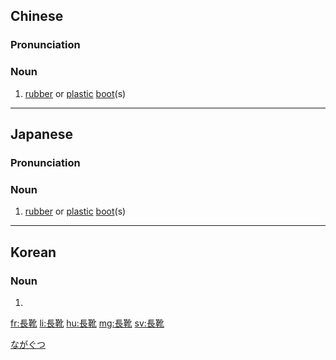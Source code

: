 {{also|长靴}}
==Chinese==
{{zh-forms|s=长靴}}

===Pronunciation===
{{zh-pron
|m=chángxuē
|c=coeng4 hoe1
|mn=tn̂g-hia
|cat=n
}}

===Noun===
{{zh-noun}}

# [[rubber]] or [[plastic]] [[boot]](s)

{{zh-cat|Footwear}}

----

==Japanese==
{{wikipedia|lang=ja}}
{{ja-kanjitab|なが|くつ|k2=ぐつ|yomi=k}}

===Pronunciation===
{{ja-pron|ながぐつ|y=k}}

===Noun===
{{ja-noun|ながぐつ}}

# [[rubber]] or [[plastic]] [[boot]](s)

[[Category:ja:Footwear|ながぐつ]]

----

==Korean==
{{ko-hanjatab}}

===Noun===
{{ko-noun|hj|hangeul=장화}}

# {{hanja form of|장화|[[boot]]s}}

[[fr:長靴]]
[[li:長靴]]
[[hu:長靴]]
[[mg:長靴]]
[[sv:長靴]]